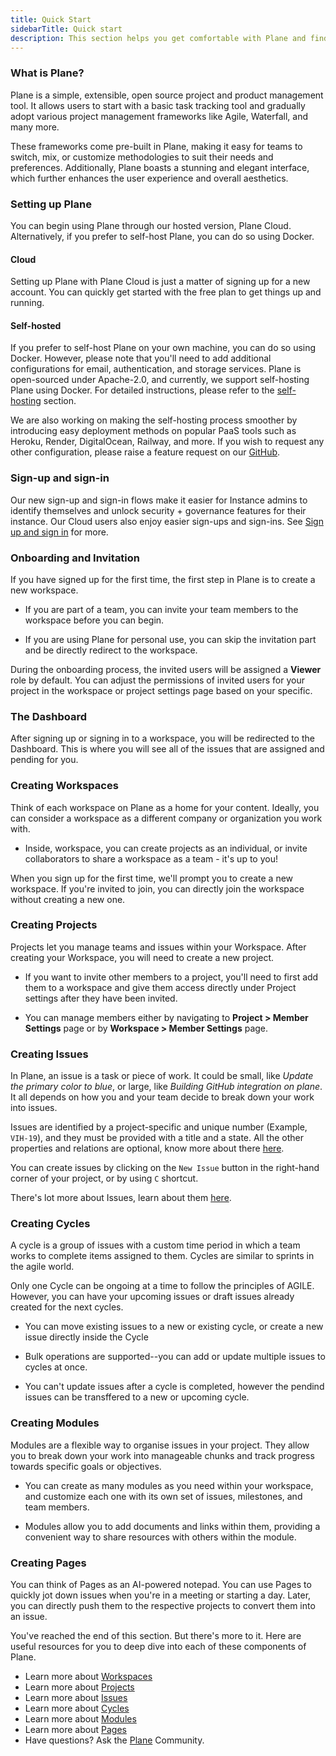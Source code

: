 ```yaml
---
title: Quick Start
sidebarTitle: Quick start
description: This section helps you get comfortable with Plane and find your way around more effectively.
---
```

### What is Plane?

Plane is a simple, extensible, open source project and product management tool. It allows users to start with a basic task tracking tool and gradually adopt various project management frameworks like Agile, Waterfall, and many more.

These frameworks come pre-built in Plane, making it easy for teams to switch, mix, or customize methodologies to suit their needs and preferences. Additionally, Plane boasts a stunning and elegant interface, which further enhances the user experience and overall aesthetics.

### Setting up Plane

You can begin using Plane through our hosted version, Plane Cloud. Alternatively, if you prefer to self-host Plane, you can do so using Docker.

#### Cloud

Setting up Plane with Plane Cloud is just a matter of signing up for a new account. You can quickly get started with the free plan to get things up and running.

#### Self-hosted

If you prefer to self-host Plane on your own machine, you can do so using Docker. However, please note that you'll need to add additional configurations for email, authentication, and storage services. Plane is open-sourced under Apache-2.0, and currently, we support self-hosting Plane using Docker. For detailed instructions, please refer to the [self-hosting](/self-hosting/overview) section.

<Tip>We are also working on making the self-hosting process smoother by introducing easy deployment methods on popular PaaS tools such as Heroku, Render, DigitalOcean, Railway, and more. If you wish to request any other configuration, please raise a feature request on our [GitHub](https://github.com/makeplane/plane).</Tip>

### Sign-up and sign-in

Our new sign-up and sign-in flows make it easier for Instance admins to identify themselves and unlock security + governance features for their instance. Our Cloud users also enjoy easier sign-ups and sign-ins. See [Sign up and sign in](/introduction/signup-signin) for more.

### Onboarding and Invitation

If you have signed up for the first time, the first step in Plane is to create a new workspace.

-  If you are part of a team, you can invite your team members to the workspace before you can begin.
    
-  If you are using Plane for personal use, you can skip the invitation part and be directly redirect to the workspace.

<Tip>During the onboarding process, the invited users will be assigned a **Viewer** role by default. You can adjust the permissions of invited users for your project in the workspace or project settings page based on your specific. </Tip>

### The Dashboard

After signing up or signing in to a workspace, you will be redirected to the Dashboard. This is where you will see all of the issues that are assigned and pending for you.

### Creating Workspaces

Think of each workspace on Plane as a home for your content. Ideally, you can consider a workspace as a different company or organization you work with.

-  Inside, workspace, you can create projects as an individual, or invite collaborators to share a workspace as a team - it's up to you!

<Tip>When you sign up for the first time, we'll prompt you to create a new workspace. If you're invited to join, you can directly join the workspace without creating a new one.</Tip>

### Creating Projects

Projects let you manage teams and issues within your Workspace. After creating your Workspace, you will need to create a new project.

-  If you want to invite other members to a project, you'll need to first add them to a workspace and give them access directly under Project settings after they have been invited.
    
-  You can manage members either by navigating to **Project > Member Settings** page or by **Workspace > Member Settings** page.
    

### Creating Issues

In Plane, an issue is a task or piece of work. It could be small, like _Update the primary color to blue_, or large, like _Building GitHub integration on plane_. It all depends on how you and your team decide to break down your work into issues.

Issues are identified by a project-specific and unique number (Example, `VIH-19`), and they must be provided with a title and a state. All the other properties and relations are optional, know more about there [here](/introduction/quickstart).

<Tip>You can create issues by clicking on the `New Issue` button in the right-hand corner of your project, or by using `C` shortcut.</Tip>

There's lot more about Issues, learn about them [here](/core-concepts/issues).

### Creating Cycles

A cycle is a group of issues with a custom time period in which a team works to complete items assigned to them. Cycles are similar to sprints in the agile world. 

<Tip>Only one Cycle can be ongoing at a time to follow the principles of AGILE. However, you can have your upcoming issues or draft issues already created for the next cycles.</Tip>

-  You can move existing issues to a new or existing cycle, or create a new issue directly inside the Cycle
    
-  Bulk operations are supported--you can add or update multiple issues to cycles at once.
    
-  You can't update issues after a cycle is completed, however the pendind issues can be transffered to a new or upcoming cycle.
    

### Creating Modules

Modules are a flexible way to organise issues in your project. They allow you to break down your work into manageable chunks and track progress towards specific goals or objectives.

-  You can create as many modules as you need within your workspace, and customize each one with its own set of issues, milestones, and team members.
    
-  Modules allow you to add documents and links within them, providing a convenient way to share resources with others within the module.

### Creating Pages

You can think of Pages as an AI-powered notepad. You can use Pages to quickly jot down issues when you're in a meeting or starting a day. Later, you can directly push them to the respective projects to convert them into an issue.

You've reached the end of this section. But there's more to it. Here are useful resources for you to deep dive into each of these components of Plane.

-  Learn more about [Workspaces](/core-concepts/workspaces)
-  Learn more about [Projects](/core-concepts/projects)
-  Learn more about [Issues](/core-concepts/issues)
-  Learn more about [Cycles](/core-concepts/cycles)
-  Learn more about [Modules](/core-concepts/modules)
-  Learn more about [Pages](/core-concepts/pages)
-  Have questions? Ask the [Plane](https://discord.com/invite/29tPNhaV) Community.
